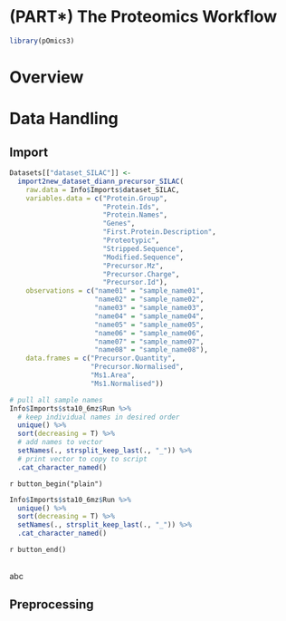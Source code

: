 # (PART\*) The Proteomics Workflow 

```r
library(pOmics3)
```

# Overview







# Data Handling 




## Import 


```r
Datasets[["dataset_SILAC"]] <-
  import2new_dataset_diann_precursor_SILAC(
    raw.data = Info$Imports$dataset_SILAC,
    variables.data = c("Protein.Group",
                       "Protein.Ids",
                       "Protein.Names",
                       "Genes",
                       "First.Protein.Description",
                       "Proteotypic",
                       "Stripped.Sequence",
                       "Modified.Sequence",
                       "Precursor.Mz",
                       "Precursor.Charge",
                       "Precursor.Id"),
    observations = c("name01" = "sample_name01",
                     "name02" = "sample_name02",
                     "name03" = "sample_name03",
                     "name04" = "sample_name04",
                     "name05" = "sample_name05",
                     "name06" = "sample_name06",
                     "name07" = "sample_name07",
                     "name08" = "sample_name08"),
    data.frames = c("Precursor.Quantity", 
                    "Precursor.Normalised", 
                    "Ms1.Area", 
                    "Ms1.Normalised"))
```





```r
# pull all sample names 
Info$Imports$sta10_6mz$Run %>% 
  # keep individual names in desired order 
  unique() %>% 
  sort(decreasing = T) %>% 
  # add names to vector 
  setNames(., strsplit_keep_last(., "_")) %>% 
  # print vector to copy to script 
  .cat_character_named()
```

`r button_begin("plain")`
\
```r
Info$Imports$sta10_6mz$Run %>% 
  unique() %>% 
  sort(decreasing = T) %>% 
  setNames(., strsplit_keep_last(., "_")) %>% 
  .cat_character_named()
```
`r button_end()`

\
abc



## Preprocessing 



# 






